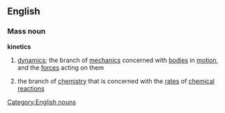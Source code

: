 ==English==
===Mass noun===
'''kinetics'''
#{{physics}} [[dynamics]]; the branch of [[mechanics]] concerned with [[bodies]] in [[motion]], and the [[force]]s acting on them
#{{chemistry}} the branch of [[chemistry]] that is concerned with the [[rate]]s of [[chemical]] [[reaction]]s
[[Category:English nouns]]